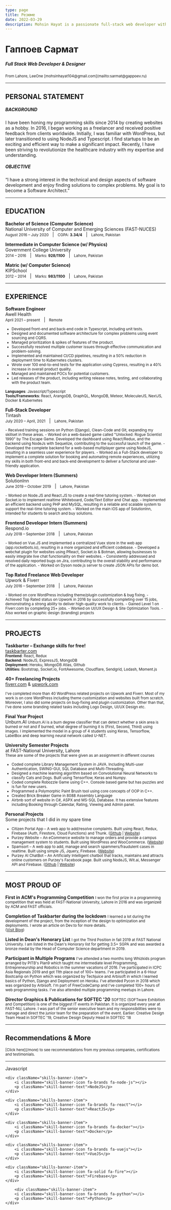 ```yaml
---
type: page
title: Резюме
date: 2022-03-29
description: Mohsin Hayat is a passionate full-stack web developer with extensive experience in frontend, backend, automation, and scaling of multiple web applications. He has more than two years of experience working with remote teams. He has done internships, freelancing, and multiple personal projects. He has also won first prize in a university-level programming competition and he is part of the dean's list of FAST-NUCES.
---
```


   
# Гаппоев Сармат
<div className="designation-with-img">
    <div>
        <h5>Full Stack Web Developer & Designer</h5> 
        <small>
            <i className="contact-icon fa-solid fa-location-pin"></i> From Lahore, LeeOne   
            <i className="contact-icon fa-solid fa-envelope"></i> [mohsinhayat104@gmail.com](mailto:sarmat@gappoev.ru)   
        </small>
    </div>
    <div className="resume-dp" alt="Sarmat's profile picture" />
</div>


----

## <i className="resume-icon fa-solid fa-quote-right"></i> PERSONAL STATEMENT
##### BACKGROUND
I have been honing my programming skills since 2014 by creating websites as a hobby. In 2016, I began working as a freelancer and received positive feedback from clients worldwide. Initially, I was familiar with WordPress, but later transitioned to using NodeJS and Typescript. I find startups to be an exciting and efficient way to make a significant impact. Recently, I have been striving to revolutionize the healthcare industry with my expertise and understanding.
##### OBJECTIVE
“I have a strong interest in the technical and design aspects of software development and enjoy finding solutions to complex problems. My goal is to become a Software Architect.”

---- 
## <i className="resume-icon fa-solid fa-graduation-cap"></i> EDUCATION
**Bachelor of Science (Computer Science)**   
National University of Computer and Emerging Sciences (FAST-NUCES)   
<small>August 2016 – July 2020</small> &nbsp; | &nbsp;  <small>CGPA: **3.34/4**</small> &nbsp; | &nbsp;  <small>Lahore, Pakistan</small>

**Intermediate in Computer Science (w/ Physics)**   
Government College University   
<small>2014 – 2016</small> &nbsp; | &nbsp;  <small>Marks: **928/1100**</small>  &nbsp; | &nbsp;  <small>Lahore, Pakistan</small>


**Matric (w/ Computer Science)**   
KIPSchool   
<small>2012 – 2014</small> &nbsp; | &nbsp;  <small>Marks: **983/1100**</small>  &nbsp; | &nbsp;  <small>Lahore, Pakistan</small>

----

## <i className="resume-icon fa-solid fa-briefcase"></i> EXPERIENCE

**Software Engineer**   
Awell Health   
<small>April 2021 – present</small>  &nbsp; | &nbsp;  <small>Remote</small>
<small>
- Developed front-end and back-end code in Typescript, including unit tests.
- Designed and documented software architecture for complex problems using event sourcing and CQRS.
- Managed prioritization & spikes of features of the product.
- Successfully resolved multiple customer issues through effective communication and problem-solving.
- Implemented and maintained CI/CD pipelines, resulting in a 50% reduction in deployment time to Kubernetes clusters.
- Wrote over 100 end-to-end tests for the application using Cypress, resulting in a 40% increase in overall product quality.
- Managed and maintained POCs for potential customers.
- Led releases of the product, including writing release notes, testing, and collaborating with the product team.

**Languages**: Javascript/Typescript   
**Tools/Frameworks**: React, ArangoDB, GraphQL, MongoDB, Meteor, MoleculerJS, NextJS, Docker & Kubernetes
</small>

**Full-Stack Developer**   
Tintash   
<small>July 2020 – April, 2021</small> &nbsp; | &nbsp; <small>Lahore, Pakistan</small>

<small>
- Received training sessions on Python (Django), Clean-Code and Git, expanding my skillset in these areas.
- Worked on a web-based game called "Unlocked: Rogue Scientist 1990" by The Escape Game. Developed the dashboard using React/Redux, and the backend using NodeJs with Sequelize, contributing to the successful launch of the game.
- Developed the complete backend for a web-based multiplayer game using NodeJS, resulting in a seamless user experience for players.
- Worked as a Full-Stack developer to implement a complete solution for booking and automating remote experiences, utilizing my skills in both front-end and back-end development to deliver a functional and user-friendly application.
</small>

**Web Developer Intern (Summers)**   
SolutionInn   
<small>June 2019 – October 2019</small> &nbsp; | &nbsp; <small>Lahore, Pakistan</small>

<small>
- Worked on Node.JS and React.JS to create a real-time tutoring system.
- Worked on Socket.io to implement realtime Whiteboard, Code/Text Editor and Chat app.
- Implemented an efficient backend using PHP and MySQL, resulting in a reliable and scalable system to support the real-time tutoring system.
- Worked on the main iOS app of SolutionInn, intended for students to search and buy solutions.
</small>

**Frontend Developer Intern (Summers)**   
Respond.io   
<small>July 2018 – September 2018</small>  &nbsp; | &nbsp; <small>Lahore, Pakistan</small>

<small>
- Worked on Vue.JS and implemented a centralized Vuex store in the web app (app.rocketbots.io), resulting in a more organized and efficient codebase.
- Developed a webchat plugin for websites using PReact, Socket.io & Botman, allowing businesses to easily integrate live chat functionality on their websites.
- Consistently addressed and resolved daily reported bugs on Jira, contributing to the overall stability and performance of the application.
- Worked on Dyson node.js server to create JSON APIs for demo bot.
</small>

**Top Rated Freelance Web Developer**   
Upwork & Fiverr   
<small>July 2016 – September 2018</small> &nbsp; | &nbsp; <small>Lahore, Pakistan</small>

<small>
- Worked on core WordPress including theme/plugin customization & bug fixing.
- Achieved Top Rated status on Upwork in 2016 by successfully completing over 15 jobs, demonstrating a strong ability to deliver high-quality work to clients.
- Gained Level 1 on Fiverr.com by completing 25+ jobs.
- Worked on UI/UX Design & Site Optimization Tools.
- Also worked on graphic design (branding) projects
</small>

----

## <i className="resume-icon fa-solid fa-code"></i> PROJECTS
**Taskbarter – Exchange skills for free!**   
[taskbarter.com](https://taskbarter.com)   
<small>
**Frontend**: React, Redux   
**Backend:** NodeJS, ExpressJS, MongoDB   
**Deployment:** Heroku, MongoDB Atlas, Github    
**Utilities:** Bootstrap, Socket.io, FontAwesome, Cloudflare, Sendgrid, Lodash, Moment.js
</small>

**40+ Freelancing Projects**   
[fiverr.com](https://fiverr.com) & [upwork.com](https://upwork.com)

<small>
I've completed more than 40 WordPress related projects on Upwork and Fiverr. Most of my work is on core WordPress including theme customization and websites built from scratch. Moreover, I also did some projects on bug-fixing and plugin customization. Other than that, I've done some branding related tasks including Logo Design, UI/UX Design etc.
</small>

**Final Year Project**   
Unburn.AI
<small>
Unburn.AI is a burn degree classifier that can detect whether a skin area is burned or not and if burned, what degree of burning it is (First, Second, Third) using images. I implemented the model in a group of 4 students using Keras, Tensorflow, LabelBox and deep learning neural network called U-NET.
</small>

**University Semester Projects**   
at FAST-National University, Lahore    
<small>
These are some of the projects that were given as an assignment in different courses
- Coded complete Library Management System in JAVA. Including Multi-user Authentication, SWING-GUI, SQL Database and Multi-Threading.
- Designed a machine learning algorithm based on Convolutional Neural Networks to classify Cats and Dogs. Built using Tensorflow, Keras and Numpy.
- Coded complete Robozzle Game using C++. Console based game but has puzzles and is fun for new users.
- Programmed a Polymorphic Paint Brush tool using core concepts of OOP in C++.
- Created Brick Breaker Game in 8088 Assembly Language
- Airbnb sort of website in C#, ASPX and MS-SQL Database. It has extensive features including Booking through Calendar, Rating, Viewing and Admin panel.
</small>

**Personal Projects**   
Some projects that I did in my spare time
<small>
- Citizen Portal App – A web app to add/resolve complaints. Built using React, Redux, Firebase (Auth, Firestore, Cloud Functions) and Thunk. ([Github](https://github.com/mohsinht/citizen-portal-app) | [Website](https://pm-citizen-portal.firebaseapp.com/))
- Purzey Website – An eCommerce website to manage orders and provide a campus management system to students. Built using WordPress and WooCommerce. ([Website](https://purzey.pk/))
- Spamsort – A web app to add, manage and search spammers/fraudulent cases in realtime. Built using simple JS, Jquery, Firebase. ([Website](https://spamsort.com))
- Purzey AI ChatBot – An Artificially Intelligent chatbot that tracks, maintains and attracts online customers on Purzey's Facebook page. Built using NodeJS, Wit.ai, Messenger API and Firebase. ([Github](https://github.com/mohsinht/purzeyChatBot) | [Website](https://m.me/purzey))
</small>

----
## <i className="resume-icon fa-solid fa-medal"></i> MOST PROUD OF

**First in ACM's Programming Competition**
<small>
I won the first prize in a programming competition that was held at FAST-National University, Lahore in 2016 and was organized by ACM and FAST officials.
</small>

**Completion of Taskbarter during the lockdown**
<small>
I learned a lot during the development of the project, from the inception of the design to optimization and deployments. I wrote an article on Dev.to for more details.   
([Visit Blog](https://dev.to/mohsinht/taskbarter-exchange-tasks-for-free-3gn1))
</small>


**Listed in Dean's Honorary List**
<small>
I got the Third Position in fall 2019 at FAST National University. I am listed in the Dean's Honorary list for getting 3.5+ SGPA and was awarded a bronze medal by the Head of Computer Science department in 2019.
</small>

**Participant in Multiple Programs**
<small>
I've attended a two months long Whizkids program arranged by PITB's Plan9 which taught me intermediate level Programming, Entrepreneurship and Robotics in the summer vacations of 2016. I've participated in ICPC Asia Regionals 2019 and got 11th place out of 100+ teams. I've participated in a 6-Hour Bootcamp on Python which was organized by Techjuice and Arbisoft in which I learned basics of Python, Django and Deployment on Heroku. I've attended Pycon in 2018 which was organized by Arbisoft. I'm part of FreeCodeCamp and I've completed 100+ hours of web programming tasks. I've also attended multiple programming meetups in Lahore.
</small>

**Director Graphics & Publications for SOFTEC '20**
<small>
SOFTEC (SOFTware Exhibition and Competition) is one of the biggest IT events in Pakistan. It is organized every year at FAST-NU, Lahore. I was part of the senior executive team and my responsibilities were to manage and direct the junior team for the preparation of the event. Earlier: Creative Design Team Head in SOFTEC '19, Creative Design Deputy Head in SOFTEC '18
</small>

----

## <i className="resume-icon fa-solid fa-thumbs-up"></i> Recommendations & More

<small>
[Click here](/more) to see recommendations from my previous companies, certifications and testimonials.
</small>

----

<div className="skills-banner">
    <div className="skills-banner-item">
        <i className="skill-banner-icon fa-brands fa-js"></i>
        <p className="skill-banner-text">Javascript</p>
    </div>

    <div className="skills-banner-item">
        <i className="skill-banner-icon fa-brands fa-node-js"></i>
        <p className="skill-banner-text">NodeJS</p>
    </div>

    <div className="skills-banner-item">
        <i className="skill-banner-icon fa-brands fa-react"></i>
        <p className="skill-banner-text">ReactJS</p>
    </div>

    <div className="skills-banner-item">
        <i className="skill-banner-icon fa-brands fa-docker"></i>
        <p className="skill-banner-text">Docker</p>
    </div>

    <div className="skills-banner-item">
        <i className="skill-banner-icon fa-brands fa-vuejs"></i>
        <p className="skill-banner-text">VueJS</p>
    </div>

    <div className="skills-banner-item">
        <i className="skill-banner-icon fa-solid fa-fire"></i>
        <p className="skill-banner-text">Firebase</p>
    </div>

        <div className="skills-banner-item">
        <i className="skill-banner-icon fa-brands fa-python"></i>
        <p className="skill-banner-text">Python</p>
    </div>
</div>
